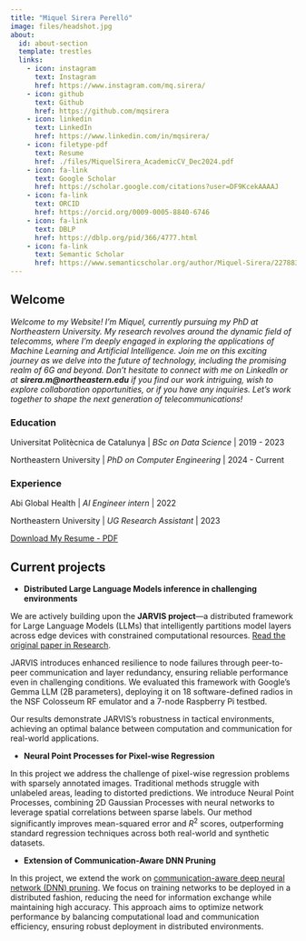 ```yaml
---
title: "Miquel Sirera Perelló"
image: files/headshot.jpg
about:
  id: about-section
  template: trestles
  links: 
    - icon: instagram
      text: Instagram
      href: https://www.instagram.com/mq.sirera/
    - icon: github
      text: Github
      href: https://github.com/mqsirera
    - icon: linkedin
      text: LinkedIn
      href: https://www.linkedin.com/in/mqsirera/
    - icon: filetype-pdf
      text: Resume
      href: ./files/MiquelSirera_AcademicCV_Dec2024.pdf
    - icon: fa-link
      text: Google Scholar
      href: https://scholar.google.com/citations?user=DF9KcekAAAAJ
    - icon: fa-link
      text: ORCID
      href: https://orcid.org/0009-0005-8840-6746
    - icon: fa-link
      text: DBLP
      href: https://dblp.org/pid/366/4777.html
    - icon: fa-link
      text: Semantic Scholar
      href: https://www.semanticscholar.org/author/Miquel-Sirera/2278836383
---
```



## Welcome
*Welcome to my Website! I'm Miquel, currently pursuing my PhD at Northeastern University. My research revolves around the dynamic field of telecomms, where I'm deeply engaged in exploring the applications of Machine Learning and Artificial Intelligence. Join me on this exciting journey as we delve into the future of technology, including the promising realm of 6G and beyond. Don't hesitate to connect with me on LinkedIn or at **sirera.m\@northeastern.edu** if you find our work intriguing, wish to explore collaboration opportunities, or if you have any inquiries. Let's work together to shape the next generation of telecommunications!*

::: {#about-section}

### Education

Universitat Politècnica de Catalunya \| *BSc on Data Science* \| 2019 - 2023

Northeastern University \| *PhD on Computer Engineering* \| 2024 - Current

### Experience

Abi Global Health \| *AI Engineer intern* \| 2022

Northeastern University \| *UG Research Assistant* \| 2023


[Download My Resume - PDF](./files/MiquelSirera_AcademicCV_Dec2024.pdf){.btn .btn-primary}

:::

## Current projects
<!-- - **Survey on LLMs for 6G**

Our project aims to conduct a comprehensive survey on the utilization of Language Models (LLMs) in the context of 6G technology. We will investigate how LLMs are shaping the landscape of 6G development, exploring their applications, benefits, and potential challenges. By gathering valuable insights from industry experts and researchers, we seek to gain a deeper understanding of how LLMs are influencing the future of 6G.

- **Practical use for LLMs in telecomms**

Our project is centered around the fine-tuning of a Language Model (LLM) to act as a seamless bridge between network configurations and operators, all through natural language interactions. We're dedicated to creating an intuitive and efficient interface that allows operators to communicate with network configurations effortlessly. By harnessing the power of LLMs, we aim to streamline network management and enhance operational efficiency, ultimately revolutionizing the way operators interact with and manage complex networks. -->

- **Distributed Large Language Models inference in challenging environments**

We are actively building upon the **JARVIS project**—a distributed framework for Large Language Models (LLMs) that intelligently partitions model layers across edge devices with constrained computational resources. [Read the original paper in Research](/research).

JARVIS introduces enhanced resilience to node failures through peer-to-peer communication and layer redundancy, ensuring reliable performance even in challenging conditions. We evaluated this framework with Google's Gemma LLM (2B parameters), deploying it on 18 software-defined radios in the NSF Colosseum RF emulator and a 7-node Raspberry Pi testbed.

Our results demonstrate JARVIS’s robustness in tactical environments, achieving an optimal balance between computation and communication for real-world applications.

- **Neural Point Processes for Pixel-wise Regression**

In this project we address the challenge of pixel-wise regression problems with sparsely annotated images. Traditional methods struggle with unlabeled areas, leading to distorted predictions. We introduce Neural Point Processes, combining 2D Gaussian Processes with neural networks to leverage spatial correlations between sparse labels. Our method significantly improves mean-squared error and $R^{2}$ scores, outperforming standard regression techniques across both real-world and synthetic datasets.

- **Extension of Communication-Aware DNN Pruning**

In this project, we extend the work on [communication-aware deep neural network (DNN) pruning](https://ece.northeastern.edu/fac-ece/ioannidis/static/pdf/2023/C_Jian_CommAwarePrune_Infocom2023.pdf). We focus on training networks to be deployed in a distributed fashion, reducing the need for information exchange while maintaining high accuracy. This approach aims to optimize network performance by balancing computational load and communication efficiency, ensuring robust deployment in distributed environments.